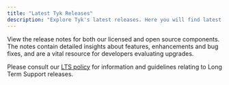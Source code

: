 ```yaml
---
title: "Latest Tyk Releases"
description: "Explore Tyk's latest releases. Here you will find latest releases and access to docker images and release notes for all our platforms."
---
```


View the release notes for both our licensed and open source components. The notes contain detailed insights about features, enhancements and bug fixes, and are a vital resource for developers evaluating upgrades.

Please consult our [LTS policy](/docs/5.7/developer-support/release-types/long-term-support) for information and guidelines relating to Long Term Support releases.
